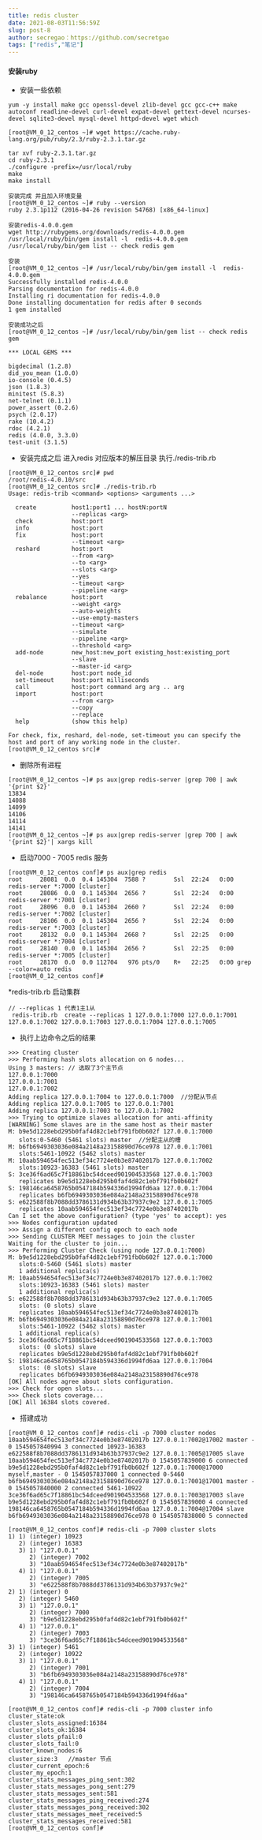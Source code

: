 ```yaml
---
title: redis cluster
date: 2021-08-03T11:56:59Z
slug: post-8
author: secregao：https://github.com/secretgao
tags: ["redis","笔记"]
---
```

#### 安装ruby
* 安装一些依赖
```
yum -y install make gcc openssl-devel zlib-devel gcc gcc-c++ make autoconf readline-devel curl-devel expat-devel gettext-devel ncurses-devel sqlite3-devel mysql-devel httpd-devel wget which
```

```
[root@VM_0_12_centos ~]# wget https://cache.ruby-lang.org/pub/ruby/2.3/ruby-2.3.1.tar.gz

tar xvf ruby-2.3.1.tar.gz 
cd ruby-2.3.1
./configure -prefix=/usr/local/ruby
make
make install

安装完成 并且加入环境变量
[root@VM_0_12_centos ~]# ruby --version
ruby 2.3.1p112 (2016-04-26 revision 54768) [x86_64-linux]

安装redis-4.0.0.gem
wget http://rubygems.org/downloads/redis-4.0.0.gem
/usr/local/ruby/bin/gem install -l  redis-4.0.0.gem 
/usr/local/ruby/bin/gem list -- check redis gem

安装
[root@VM_0_12_centos ~]# /usr/local/ruby/bin/gem install -l  redis-4.0.0.gem 
Successfully installed redis-4.0.0
Parsing documentation for redis-4.0.0
Installing ri documentation for redis-4.0.0
Done installing documentation for redis after 0 seconds
1 gem installed

安装成功之后
[root@VM_0_12_centos ~]# /usr/local/ruby/bin/gem list -- check redis gem

*** LOCAL GEMS ***

bigdecimal (1.2.8)
did_you_mean (1.0.0)
io-console (0.4.5)
json (1.8.3)
minitest (5.8.3)
net-telnet (0.1.1)
power_assert (0.2.6)
psych (2.0.17)
rake (10.4.2)
rdoc (4.2.1)
redis (4.0.0, 3.3.0)
test-unit (3.1.5)
```
* 安装完成之后 进入redis 对应版本的解压目录 执行./redis-trib.rb 
```
[root@VM_0_12_centos src]# pwd
/root/redis-4.0.10/src
[root@VM_0_12_centos src]# ./redis-trib.rb 
Usage: redis-trib <command> <options> <arguments ...>

  create          host1:port1 ... hostN:portN
                  --replicas <arg>
  check           host:port
  info            host:port
  fix             host:port
                  --timeout <arg>
  reshard         host:port
                  --from <arg>
                  --to <arg>
                  --slots <arg>
                  --yes
                  --timeout <arg>
                  --pipeline <arg>
  rebalance       host:port
                  --weight <arg>
                  --auto-weights
                  --use-empty-masters
                  --timeout <arg>
                  --simulate
                  --pipeline <arg>
                  --threshold <arg>
  add-node        new_host:new_port existing_host:existing_port
                  --slave
                  --master-id <arg>
  del-node        host:port node_id
  set-timeout     host:port milliseconds
  call            host:port command arg arg .. arg
  import          host:port
                  --from <arg>
                  --copy
                  --replace
  help            (show this help)

For check, fix, reshard, del-node, set-timeout you can specify the host and port of any working node in the cluster.
[root@VM_0_12_centos src]# 
```
* 删除所有进程
```
[root@VM_0_12_centos ~]# ps aux|grep redis-server |grep 700 | awk '{print $2}'
13834
14088
14099
14106
14114
14141
[root@VM_0_12_centos ~]# ps aux|grep redis-server |grep 700 | awk '{print $2}'| xargs kill
```
* 启动7000 - 7005 redis 服务
```
[root@VM_0_12_centos conf]# ps aux|grep redis 
root     28081  0.0  0.4 145304  7588 ?        Ssl  22:24   0:00 redis-server *:7000 [cluster]
root     28086  0.0  0.1 145304  2656 ?        Ssl  22:24   0:00 redis-server *:7001 [cluster]
root     28096  0.0  0.1 145304  2660 ?        Ssl  22:24   0:00 redis-server *:7002 [cluster]
root     28106  0.0  0.1 145304  2656 ?        Ssl  22:24   0:00 redis-server *:7003 [cluster]
root     28132  0.0  0.1 145304  2668 ?        Ssl  22:25   0:00 redis-server *:7004 [cluster]
root     28140  0.0  0.1 145304  2656 ?        Ssl  22:25   0:00 redis-server *:7005 [cluster]
root     28170  0.0  0.0 112704   976 pts/0    R+   22:25   0:00 grep --color=auto redis
[root@VM_0_12_centos conf]# 

```
*redis-trib.rb 启动集群
```
// --replicas 1 代表1主1从 
 redis-trib.rb  create --replicas 1 127.0.0.1:7000 127.0.0.1:7001 127.0.0.1:7002 127.0.0.1:7003 127.0.0.1:7004 127.0.0.1:7005
```
* 执行上边命令之后的结果
```
>>> Creating cluster
>>> Performing hash slots allocation on 6 nodes...
Using 3 masters: // 选取了3个主节点
127.0.0.1:7000
127.0.0.1:7001
127.0.0.1:7002
Adding replica 127.0.0.1:7004 to 127.0.0.1:7000  //分配从节点
Adding replica 127.0.0.1:7005 to 127.0.0.1:7001
Adding replica 127.0.0.1:7003 to 127.0.0.1:7002
>>> Trying to optimize slaves allocation for anti-affinity
[WARNING] Some slaves are in the same host as their master
M: b9e5d1228ebd295b0faf4d82c1ebf791fb0b602f 127.0.0.1:7000
   slots:0-5460 (5461 slots) master  //分配主从的槽
M: b6fb6949303036e084a2148a23158890d76ce978 127.0.0.1:7001
   slots:5461-10922 (5462 slots) master
M: 10aab594654fec513ef34c7724e0b3e87402017b 127.0.0.1:7002
   slots:10923-16383 (5461 slots) master
S: 3ce36f6ad65c7f18861bc54dceed901904533568 127.0.0.1:7003
   replicates b9e5d1228ebd295b0faf4d82c1ebf791fb0b602f
S: 198146ca6458765b0547184b594336d1994fd6aa 127.0.0.1:7004
   replicates b6fb6949303036e084a2148a23158890d76ce978
S: e622588f8b7088dd3786131d934b63b37937c9e2 127.0.0.1:7005
   replicates 10aab594654fec513ef34c7724e0b3e87402017b
Can I set the above configuration? (type 'yes' to accept): yes
>>> Nodes configuration updated
>>> Assign a different config epoch to each node
>>> Sending CLUSTER MEET messages to join the cluster
Waiting for the cluster to join...
>>> Performing Cluster Check (using node 127.0.0.1:7000)
M: b9e5d1228ebd295b0faf4d82c1ebf791fb0b602f 127.0.0.1:7000
   slots:0-5460 (5461 slots) master
   1 additional replica(s)
M: 10aab594654fec513ef34c7724e0b3e87402017b 127.0.0.1:7002
   slots:10923-16383 (5461 slots) master
   1 additional replica(s)
S: e622588f8b7088dd3786131d934b63b37937c9e2 127.0.0.1:7005
   slots: (0 slots) slave
   replicates 10aab594654fec513ef34c7724e0b3e87402017b
M: b6fb6949303036e084a2148a23158890d76ce978 127.0.0.1:7001
   slots:5461-10922 (5462 slots) master
   1 additional replica(s)
S: 3ce36f6ad65c7f18861bc54dceed901904533568 127.0.0.1:7003
   slots: (0 slots) slave
   replicates b9e5d1228ebd295b0faf4d82c1ebf791fb0b602f
S: 198146ca6458765b0547184b594336d1994fd6aa 127.0.0.1:7004
   slots: (0 slots) slave
   replicates b6fb6949303036e084a2148a23158890d76ce978
[OK] All nodes agree about slots configuration.
>>> Check for open slots...
>>> Check slots coverage...
[OK] All 16384 slots covered.
```
* 搭建成功
```
[root@VM_0_12_centos conf]# redis-cli -p 7000 cluster nodes
10aab594654fec513ef34c7724e0b3e87402017b 127.0.0.1:7002@17002 master - 0 1545057840994 3 connected 10923-16383
e622588f8b7088dd3786131d934b63b37937c9e2 127.0.0.1:7005@17005 slave 10aab594654fec513ef34c7724e0b3e87402017b 0 1545057839000 6 connected
b9e5d1228ebd295b0faf4d82c1ebf791fb0b602f 127.0.0.1:7000@17000 myself,master - 0 1545057837000 1 connected 0-5460
b6fb6949303036e084a2148a23158890d76ce978 127.0.0.1:7001@17001 master - 0 1545057840000 2 connected 5461-10922
3ce36f6ad65c7f18861bc54dceed901904533568 127.0.0.1:7003@17003 slave b9e5d1228ebd295b0faf4d82c1ebf791fb0b602f 0 1545057839000 4 connected
198146ca6458765b0547184b594336d1994fd6aa 127.0.0.1:7004@17004 slave b6fb6949303036e084a2148a23158890d76ce978 0 1545057838000 5 connected

[root@VM_0_12_centos conf]# redis-cli -p 7000 cluster slots
1) 1) (integer) 10923
   2) (integer) 16383
   3) 1) "127.0.0.1"
      2) (integer) 7002
      3) "10aab594654fec513ef34c7724e0b3e87402017b"
   4) 1) "127.0.0.1"
      2) (integer) 7005
      3) "e622588f8b7088dd3786131d934b63b37937c9e2"
2) 1) (integer) 0
   2) (integer) 5460
   3) 1) "127.0.0.1"
      2) (integer) 7000
      3) "b9e5d1228ebd295b0faf4d82c1ebf791fb0b602f"
   4) 1) "127.0.0.1"
      2) (integer) 7003
      3) "3ce36f6ad65c7f18861bc54dceed901904533568"
3) 1) (integer) 5461
   2) (integer) 10922
   3) 1) "127.0.0.1"
      2) (integer) 7001
      3) "b6fb6949303036e084a2148a23158890d76ce978"
   4) 1) "127.0.0.1"
      2) (integer) 7004
      3) "198146ca6458765b0547184b594336d1994fd6aa"
      
[root@VM_0_12_centos conf]# redis-cli -p 7000 cluster info
cluster_state:ok
cluster_slots_assigned:16384
cluster_slots_ok:16384
cluster_slots_pfail:0
cluster_slots_fail:0
cluster_known_nodes:6
cluster_size:3   //master 节点
cluster_current_epoch:6
cluster_my_epoch:1
cluster_stats_messages_ping_sent:302
cluster_stats_messages_pong_sent:279
cluster_stats_messages_sent:581
cluster_stats_messages_ping_received:274
cluster_stats_messages_pong_received:302
cluster_stats_messages_meet_received:5
cluster_stats_messages_received:581
[root@VM_0_12_centos conf]#       
```
